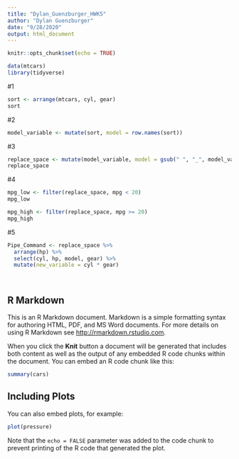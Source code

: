 ```yaml
---
title: "Dylan_Guenzburger_HWK5"
author: "Dylan Guenzburger"
date: "9/28/2020"
output: html_document
---
```


```r
knitr::opts_chunk$set(echo = TRUE)
```

```r
data(mtcars)
library(tidyverse)
```

#1
```r
sort <- arrange(mtcars, cyl, gear)
sort
```


#2
```r
model_variable <- mutate(sort, model = row.names(sort))
```


#3
```r
replace_space <- mutate(model_variable, model = gsub(" ", "_", model_variable$model))
replace_space
```

#4
```r
mpg_low <- filter(replace_space, mpg < 20)
mpg_low

mpg_high <- filter(replace_space, mpg >= 20)
mpg_high
```

#5
```r
Pipe_Command <- replace_space %>%
  arrange(hp) %>%
  select(cyl, hp, model, gear) %>%
  mutate(new_variable = cyl * gear)

  
```



## R Markdown

This is an R Markdown document. Markdown is a simple formatting syntax for authoring HTML, PDF, and MS Word documents. For more details on using R Markdown see <http://rmarkdown.rstudio.com>.

When you click the **Knit** button a document will be generated that includes both content as well as the output of any embedded R code chunks within the document. You can embed an R code chunk like this:

```r
summary(cars)
```

## Including Plots

You can also embed plots, for example:

```r
plot(pressure)
```

Note that the `echo = FALSE` parameter was added to the code chunk to prevent printing of the R code that generated the plot.
